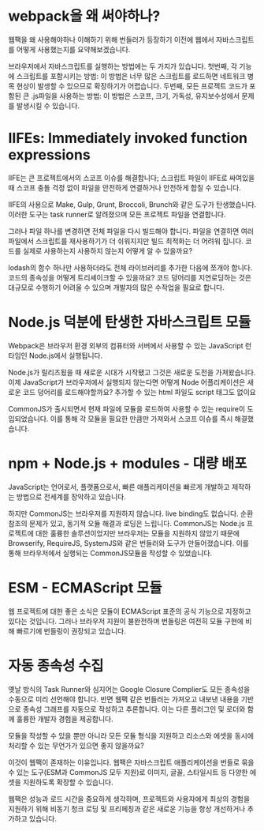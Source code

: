 # webpack을 왜 써야하나?

웹팩을 왜 사용해야하나 이해하기 위해 번들러가 등장하기 이전에 웹에서 자바스크립트를 어떻게 사용했는지를 요약해보겠습니다.

브라우저에서 자바스크립트를 실행하는 방법에는 두 가지가 있습니다.
첫번째, 각 기능에 스크립트를 포함시키는 방법: 이 방법은 너무 많은 스크립트를 로드하면 네트워크 병목 현상이 발생할 수 있으므로 확장하기가 어렵습니다.
두번째, 모든 프로젝트 코드가 포함된 큰 .js파일을 사용하는 방법: 이 방법은 스코프, 크기, 가독성, 유지보수성에서 문제를 발생시킬 수 있습니다.

# IIFEs: Immediately invoked function expressions

IIFE는 큰 프로젝트에서의 스코프 이슈를 해결합니다; 스크립트 파일이 IIFE로 싸여있을 때 스코프 충돌 걱정 없이 파일을 안전하게 연결하거나 안전하게 합칠 수 있습니다.

IIFE의 사용으로 Make, Gulp, Grunt, Broccoli, Brunch와 같은 도구가 탄생했습니다. 이러한 도구는 task runner로 알려졌으며 모든 프로젝트 파일을 연결합니다.

그러나 파일 하나를 변경하면 전체 파일을 다시 빌드해야 합니다. 파일을 연결하면 여러 파일에서 스크립트를 재사용하기가 더 쉬워지지만 빌드 최적화는 더 어려워 집니다. 코드를 실제로 사용하는지 사용하지 않는지 어떻게 알 수 있을까요?

lodash의 함수 하나만 사용하더라도 전체 라이브러리를 추가한 다음에 쪼개야 합니다. 코드의 종속성을 어떻게 트리셰이크할 수 있을까요? 코드 덩어리를 지연로딩하는 것은 대규모로 수행하기 어려울 수 있으며 개발자의 많은 수작업을 필요로 합니다.

# Node.js 덕분에 탄생한 자바스크립트 모듈

Webpack은 브라우저 환경 외부의 컴퓨터와 서버에서 사용할 수 있는 JavaScript 런타임인 Node.js에서 실행됩니다.

Node.js가 릴리즈됬을 때 새로운 시대가 시작됐고 그것은 새로운 도전을 가져왔습니다. 이제 JavaScript가 브라우저에서 실행되지 않는다면 어떻게 Node 어플리케이션은 새로운 코드 덩어리를 로드해야할까요? 추가할 수 있는 html 파일도 script 태그도 없이요

CommonJS가 출시되면서 현재 파일에 모듈을 로드하여 사용할 수 있는 require이 도입되었습니다. 이를 통해 각 모듈을 필요한 만큼만 가져와서 스코프 이슈를 즉시 해결했습니다.

# npm + Node.js + modules - 대량 배포

JavaScript는 언어로서, 플랫폼으로서, 빠른 애플리케이션을 빠르게 개발하고 제작하는 방법으로 전세계를 장악하고 있습니다.

하지만 CommonJS는 브라우저를 지원하지 않습니다. live binding도 없습니다. 순환 참조의 문제가 있고, 동기적 오듈 해결과 로딩은 느립니다. CommonJS는 Node.js 프로젝트에 대한 훌륭한 솔루션이었지만 브라우저는 모듈을 지원하지 않았기 때문에 Browserify, RequireJS, SystemJS와 같은 번들러와 도구가 만들어졌습니다. 이를 통해 브라우저에서 실행되는 CommonJS모듈을 작성할 수 있었습니다.

# ESM - ECMAScript 모듈

웹 프로젝트에 대한 좋은 소식은 모듈이 ECMAScript 표준의 공식 기능으로 지정하고 있다는 것입니다.
그러나 브라우저 지원이 불완전하며 번들링은 여전히 모듈 구현에 비해 빠르기에 번들링이 권장되고 있습니다.

# 자동 종속성 수집

옛날 방식의 Task Runner와 심지어는 Google Closure Complier도 모든 종속성을 수동으로 미리 선언해야 합니다.
반면 웹팩 같은 번들러는 가져오고 내보낸 내용을 기반으로 종속성 그래프를 자동으로 작성하고 추론합니다. 이는 다른 플러그인 및 로더와 함께 훌륭한 개발자 경험을 제공합니다.

모듈을 작성할 수 있을 뿐만 아니라 모든 모듈 형식을 지원하고 리소스와 에셋을 동시에 처리할 수 있는 무언가가 있으면 좋지 않을까요?

이것이 웹팩이 존재하는 이유입니다. 웹팩은 자바스크립트 애플리케이션을 번들로 묶을 수 있는 도구(ESM과 CommonJS 모두 지원)로 이미지, 글꼴, 스타일시트 등 다양한 에셋을 지원하도록 확장할 수 있습니다.

웹팩은 성능과 로드 시간을 중요하게 생각하며, 프로젝트와 사용자에게 최상의 경험을 지원하기 위해 비동기 청크 로딩 및 프리페칭과 같은 새로운 기능을 항상 개선하거나 추가하고 있습니다.